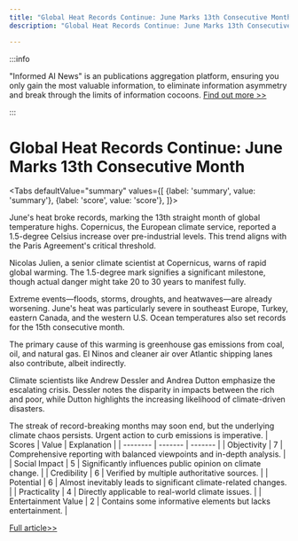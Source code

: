 ```yaml
---
title: "Global Heat Records Continue: June Marks 13th Consecutive Month"
description: "Global Heat Records Continue: June Marks 13th Consecutive Month"

---
```



:::info

"Informed AI News" is an publications aggregation platform, ensuring you only gain the most valuable information, to eliminate information asymmetry and break through the limits of information cocoons.  [Find out more >>](/)

:::

# Global Heat Records Continue: June Marks 13th Consecutive Month


<Tabs
	defaultValue="summary"
	values={[
	{label: 'summary', value: 'summary'},
	{label: 'score', value: 'score'},
]}>
<TabItem value="summary">


June's heat broke records, marking the 13th straight month of global temperature highs. Copernicus, the European climate service, reported a 1.5-degree Celsius increase over pre-industrial levels. This trend aligns with the Paris Agreement's critical threshold.

Nicolas Julien, a senior climate scientist at Copernicus, warns of rapid global warming. The 1.5-degree mark signifies a significant milestone, though actual danger might take 20 to 30 years to manifest fully.

Extreme events—floods, storms, droughts, and heatwaves—are already worsening. June's heat was particularly severe in southeast Europe, Turkey, eastern Canada, and the western U.S. Ocean temperatures also set records for the 15th consecutive month.

The primary cause of this warming is greenhouse gas emissions from coal, oil, and natural gas. El Ninos and cleaner air over Atlantic shipping lanes also contribute, albeit indirectly.

Climate scientists like Andrew Dessler and Andrea Dutton emphasize the escalating crisis. Dessler notes the disparity in impacts between the rich and poor, while Dutton highlights the increasing likelihood of climate-driven disasters.

The streak of record-breaking months may soon end, but the underlying climate chaos persists. Urgent action to curb emissions is imperative.
</TabItem>
<TabItem value="score">
	| Scores     | Value   | Explanation |
	| -------- | ------- | ------- |
	| Objectivity  | 7    | Comprehensive reporting with balanced viewpoints and in-depth analysis.    |
	| Social Impact | 5     | Significantly influences public opinion on climate change.    |
	| Credibility    | 6    | Verified by multiple authoritative sources.    |
	| Potential    | 6    | Almost inevitably leads to significant climate-related changes.    |
	| Practicality    | 4    | Directly applicable to real-world climate issues.    |
	| Entertainment Value    | 2    | Contains some informative elements but lacks entertainment.    |
</TabItem>
</Tabs>

[Full article>>](https://apnews.com/article/record-heat-climate-change-june-el-nino-copernicus-95f7028e64c2271b7445a11b247afef8)
